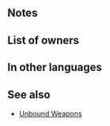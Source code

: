 {{Weapon Infobox
|tagid=SID_風見鶏の槍
|image=wep_lc079
|weaponType=Lance
|might=10
|range=1
|effect=If unit is not adjacent to an ally, inflicts Atk/Def-5 on foe and neutralizes foe's bonuses to Atk/Def (from skills like Fortify, Rally, etc.) during combat.
|cost=200
|exclusive=0
|statModifiers=0,10,0,0,0
|required=Steel Lance
|next=Flowing Lance+
|promotionRarity=5
|promotionTier=1
|intID=2171
|sort=84000
|value=11
|timingID=1
|abilityID=162
|limit1ID=19
|properties=
}}
==Notes==
{{Combat reductions}}
{{Bonus neutralization}}
==List of owners==
{{Skill Hero List}}
==In other languages==
{{OtherLanguages
|english=Flowing Lance
|japanese=風見鶏の槍
|german=Wandlerlanze
|spanishEU=Lanza taimada
|spanishLA=Lanza taimada
|french=Lance fluide
|italian=Lancia fluente
|chineseTW=風向標之槍
|portuguese=Lança deriva
}}
==See also==
{{See also skills|cond=Description LIKE '%If unit is not adjacent to an ally, inflicts%neutralizes foe_s bonuses%' AND WikiName NOT LIKE '%Unbound%'|columns=3}}
* [[Skill families#Unbound|Unbound Weapons]]
{{Weapons Navbox}}